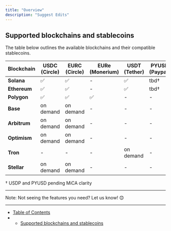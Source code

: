 ```yaml
---
title: "Overview"
description: "Suggest Edits"
---
```


## Supported blockchains and stablecoins

The table below outlines the available blockchains and their compatible stablecoins.

| **Blockchain** | **USDC (Circle)** | **EURC (Circle)** | **EURe (Monerium)** | **USDT (Tether)** | **PYUSD (Paypal)** | **USDP (Paxos)** |
| -------------- | ----------------- | ----------------- | ------------------- | ----------------- | ------------------ | ---------------- |
| **Solana**     | ✅                | ✅                | -                   | ✅                | tbd†               | tbd†             |
| **Ethereum**   | ✅                | ✅                | -                   | ✅                | tbd†               | tbd†             |
| **Polygon**    | ✅                | ✅                | ✅                  | -                 | -                  | -                |
| **Base**       | on demand         | on demand         | -                   | -                 | -                  | -                |
| **Arbitrum**   | on demand         | on demand         | -                   | -                 | -                  | -                |
| **Optimism**   | on demand         | on demand         | -                   | -                 | -                  | -                |
| **Tron**       | -                 | -                 | -                   | on demand         | -                  | -                |
| **Stellar**    | on demand         | on demand         | -                   | -                 | -                  | -                |

† USDP and PYUSD pending MiCA clarity

---

Note: Not seeing the features you need? Let us know! 😊

---

- [Table of Contents](#)
- - [Supported blockchains and stablecoins](#supported-blockchains-and-stablecoins)
